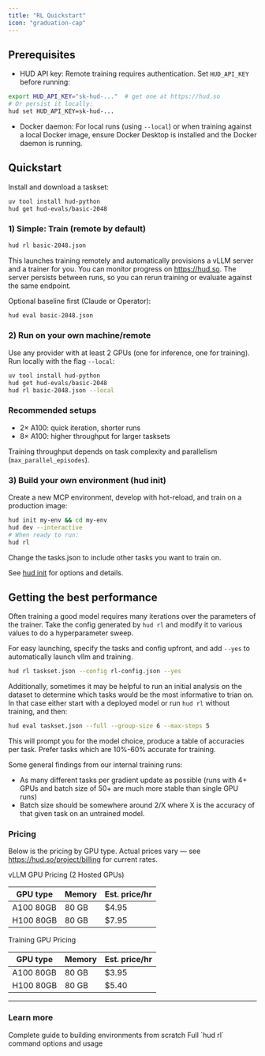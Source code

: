 ```yaml
---
title: "RL Quickstart"
icon: "graduation-cap"
---
```


## Prerequisites

- HUD API key: Remote training requires authentication. Set `HUD_API_KEY` before running:

```bash
export HUD_API_KEY="sk-hud-..."  # get one at https://hud.so
# Or persist it locally:
hud set HUD_API_KEY=sk-hud-...
```

- Docker daemon: For local runs (using `--local`) or when training against a local Docker image, ensure Docker Desktop is installed and the Docker daemon is running.

## Quickstart

Install and download a taskset:

```bash
uv tool install hud-python
hud get hud-evals/basic-2048
```

### 1) Simple: Train (remote by default)

```bash
hud rl basic-2048.json
```

This launches training remotely and automatically provisions a vLLM server and a trainer for you. You can monitor progress on https://hud.so. The server persists between runs, so you can rerun training or evaluate against the same endpoint.

Optional baseline first (Claude or Operator):

```bash
hud eval basic-2048.json
```

### 2) Run on your own machine/remote

Use any provider with at least 2 GPUs (one for inference, one for training). Run locally with the flag `--local`:

```bash
uv tool install hud-python
hud get hud-evals/basic-2048
hud rl basic-2048.json --local
```

### Recommended setups

- 2× A100: quick iteration, shorter runs
- 8× A100: higher throughput for larger tasksets

Training throughput depends on task complexity and parallelism (`max_parallel_episodes`).

### 3) Build your own environment (hud init)

Create a new MCP environment, develop with hot-reload, and train on a production image:

```bash
hud init my-env && cd my-env
hud dev --interactive
# When ready to run:
hud rl
```

Change the tasks.json to include other tasks you want to train on.

See [hud init](/reference/cli/init) for options and details.


## Getting the best performance

Often training a good model requires many iterations over the parameters of the trainer. Take the config generated by `hud rl` and modify it to various values to do a hyperparameter sweep.

For easy launching, specify the tasks and config upfront, and add `--yes` to automatically launch vllm and training.

```bash
hud rl taskset.json --config rl-config.json --yes
```

Additionally, sometimes it may be helpful to run an initial analysis on the dataset to determine which tasks would be the most informative to trian on. In that case either start with a deployed model or run `hud rl` without training, and then:

```bash
hud eval taskset.json --full --group-size 6 --max-steps 5
```

This will prompt you for the model choice, produce a table of accuracies per task. Prefer tasks which are 10%-60% accurate for training.

Some general findings from our internal training runs:
- As many different tasks per gradient update as possible (runs with 4+ GPUs and batch size of 50+ are much more stable than single GPU runs)
- Batch size should be somewhere around 2/X where X is the accuracy of that given task on an untrained model.

### Pricing

Below is the pricing by GPU type. Actual prices vary — see https://hud.so/project/billing for current rates.

vLLM GPU Pricing (2 Hosted GPUs)

| GPU type | Memory | Est. price/hr |
| --- | --- | --- |
| A100 80GB | 80 GB | $4.95 |
| H100 80GB | 80 GB | $7.95 |

Training GPU Pricing

| GPU type | Memory | Est. price/hr |
| --- | --- | --- |
| A100 80GB | 80 GB | $3.95 |
| H100 80GB | 80 GB | $5.40 |

---

### Learn more

<CardGroup cols={2}>
<Card title="Environment Quickstart" icon="cube" href="/build-environments">
  Complete guide to building environments from scratch
</Card>

<Card title="RL CLI Reference" icon="terminal" href="/reference/cli/rl">
  Full `hud rl` command options and usage
</Card>
</CardGroup>